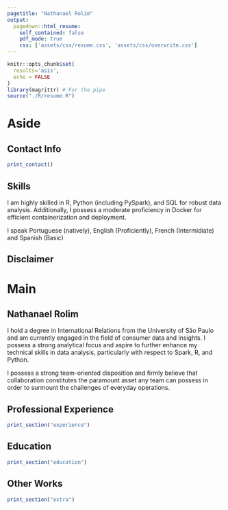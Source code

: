 ```yaml
---
pagetitle: "Nathanael Rolim"
output: 
  pagedown::html_resume:
    self_contained: false
    pdf_mode: true
    css: ['assets/css/resume.css', 'assets/css/overwrite.css']
---
```


```r
knitr::opts_chunk$set(
  results='asis', 
  echo = FALSE
)
library(magrittr) # For the pipe
source("./R/resume.R")
```

Aside
================================================================================

Contact Info {#contact}
--------------------------------------------------------------------------------

```r
print_contact()
```

Skills {#skills}
--------------------------------------------------------------------------------
I am highly skilled in R, Python (including PySpark), and SQL for robust data analysis. Additionally, I possess a moderate proficiency in Docker for efficient containerization and deployment.

I speak Portuguese (natively), English (Proficiently), French (Intermidiate) and
Spanish (Basic)

Disclaimer {#disclaimer}
--------------------------------------------------------------------------------



Main
================================================================================

Nathanael Rolim {#title}
--------------------------------------------------------------------------------

I hold a degree in International Relations from the University of São Paulo and 
am currently engaged in the field of consumer data and insights. I possess a 
strong analytical focus and aspire to further enhance my technical skills in data 
analysis, particularly with respect to Spark, R, and Python.

I possess a strong team-oriented disposition and firmly believe that collaboration 
constitutes the paramount asset any team can possess in order to surmount the 
challenges of everyday operations.


Professional Experience {data-icon=suitcase}
--------------------------------------------------------------------------------

```r
print_section("experience")
```


Education {data-icon=graduation-cap data-concise=true}
--------------------------------------------------------------------------------

```r
print_section("education")
```


Other Works {data-icon=hands-helping}
--------------------------------------------------------------------------------

```r
print_section("extra")
```
